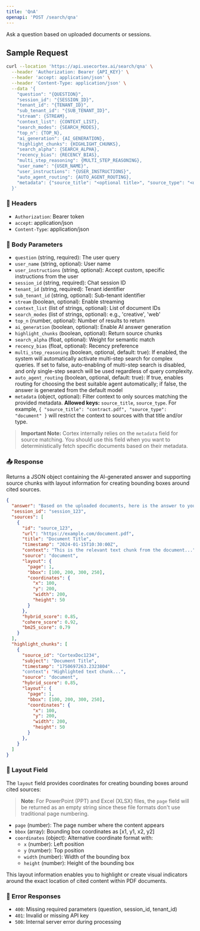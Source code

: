 ```yaml
---
title: 'QnA'
openapi: 'POST /search/qna'
---
```


Ask a question based on uploaded documents or sessions.

## Sample Request

```bash
curl --location 'https://api.usecortex.ai/search/qna' \
  --header 'Authorization: Bearer {API_KEY}' \
  --header 'accept: application/json' \
  --header 'Content-Type: application/json' \
  --data '{
    "question": "{QUESTION}",
    "session_id": "{SESSION_ID}",
    "tenant_id": "{TENANT_ID}",
    "sub_tenant_id": "{SUB_TENANT_ID}",
    "stream": {STREAM},
    "context_list": {CONTEXT_LIST},
    "search_modes": {SEARCH_MODES},
    "top_n": {TOP_N},
    "ai_generation": {AI_GENERATION},
    "highlight_chunks": {HIGHLIGHT_CHUNKS},
    "search_alpha": {SEARCH_ALPHA},
    "recency_bias": {RECENCY_BIAS},
    "multi_step_reasoning": {MULTI_STEP_REASONING},
    "user_name": "{USER_NAME}",
    "user_instructions": "{USER_INSTRUCTIONS}",
    "auto_agent_routing": {AUTO_AGENT_ROUTING},
    "metadata": {"source_title": "<optional title>", "source_type": "<optional type>"}
  }'
```

### 🔐 Headers
- `Authorization`: Bearer token
- `accept`: application/json
- `Content-Type`: application/json

### 🧾 Body Parameters
- `question` (string, required): The user query
- `user_name` (string, optional): User name
- `user_instructions` (string, optional): Accept custom, specific instructions from the user
- `session_id` (string, required): Chat session ID
- `tenant_id` (string, required): Tenant identifier
- `sub_tenant_id` (string, optional): Sub-tenant identifier
- `stream` (boolean, optional): Enable streaming
- `context_list` (list of strings, optional): List of document IDs
- `search_modes` (list of strings, optional): e.g., 'creative', 'web'
- `top_n` (number, optional): Number of results to return
- `ai_generation` (boolean, optional): Enable AI answer generation
- `highlight_chunks` (boolean, optional): Return source chunks
- `search_alpha` (float, optional): Weight for semantic match
- `recency_bias` (float, optional): Recency preference
- `multi_step_reasoning` (boolean, optional, default: true): If enabled, the system will automatically activate multi-step search for complex queries. If set to false, auto-enabling of multi-step search is disabled, and only single-step search will be used regardless of query complexity.
- `auto_agent_routing` (boolean, optional, default: true): If true, enables routing for choosing the best suitable agent automatically; if false, the answer is generated from the default model
- `metadata` (object, optional): Filter context to only sources matching the provided metadata. **Allowed keys:** `source_title`, `source_type`. For example, `{ "source_title": "contract.pdf", "source_type": "document" }` will restrict the context to sources with that title and/or type. 

> **Important Note:** Cortex internally relies on the `metadata` field for source matching. You should use this field when you want to deterministically fetch specific documents based on their metadata.

### 📤 Response
Returns a JSON object containing the AI-generated answer and supporting source chunks with layout information for creating bounding boxes around cited sources.

```json
{
  "answer": "Based on the uploaded documents, here is the answer to your question...",
  "session_id": "session_123",
  "sources": [
    {
      "id": "source_123",
      "url": "https://example.com/document.pdf",
      "title": "Document Title",
      "timestamp": "2024-01-15T10:30:00Z",
      "context": "This is the relevant text chunk from the document...",
      "source": "document",
      "layout": {
        "page": 1,
        "bbox": [100, 200, 300, 250],
        "coordinates": {
          "x": 100,
          "y": 200,
          "width": 200,
          "height": 50
        }
      },
      "hybrid_score": 0.85,
      "cohere_score": 0.92,
      "bm25_score": 0.79
    }
  ],
  "highlight_chunks": [
    {
      "source_id": "CortexDoc1234",
      "subject": "Document Title",
      "timestamp": "1750697263.2323804"
      "context": "Highlighted text chunk...",
      "source": "document",
      "hybrid_score": 0.85,
      "layout": {
        "page": 1,
        "bbox": [100, 200, 300, 250],
        "coordinates": {
          "x": 100,
          "y": 200,
          "width": 200,
          "height": 50
        }
      },
    }
  ]
}
```

### 📍 Layout Field
The `layout` field provides coordinates for creating bounding boxes around cited sources:
> **Note**: For PowerPoint (PPT) and Excel (XLSX) files, the `page` field will be returned as an empty string since these file formats don't use traditional page numbering.


- `page` (number): The page number where the content appears
- `bbox` (array): Bounding box coordinates as [x1, y1, x2, y2]
- `coordinates` (object): Alternative coordinate format with:
  - `x` (number): Left position
  - `y` (number): Top position  
  - `width` (number): Width of the bounding box
  - `height` (number): Height of the bounding box

This layout information enables you to highlight or create visual indicators around the exact location of cited content within PDF documents.

### 🚨 Error Responses
- `400`: Missing required parameters (question, session_id, tenant_id)
- `401`: Invalid or missing API key
- `500`: Internal server error during processing
